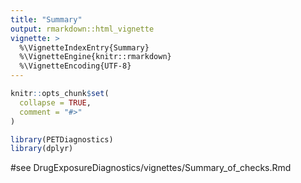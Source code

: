 ```yaml
---
title: "Summary"
output: rmarkdown::html_vignette
vignette: >
  %\VignetteIndexEntry{Summary}
  %\VignetteEngine{knitr::rmarkdown}
  %\VignetteEncoding{UTF-8}
---
```


```r
knitr::opts_chunk$set(
  collapse = TRUE,
  comment = "#>"
)
```

```r
library(PETDiagnostics)
library(dplyr)
```

#see DrugExposureDiagnostics/vignettes/Summary_of_checks.Rmd
